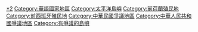 {{Commons_category}}
{{Portal|台灣}}
{{Category_main}}

{{DEFAULTSORT:Taiwan}}
[[Category:大中華地區|*2]]
[[Category:華語國家地區|Category:華語國家地區]]
[[Category:太平洋島嶼|Category:太平洋島嶼]]
[[Category:前荷蘭殖民地|Category:前荷蘭殖民地]]
[[Category:前西班牙殖民地|Category:前西班牙殖民地]]
[[Category:中華民國爭議地區|Category:中華民國爭議地區]]
[[Category:中華人民共和國爭議地區|Category:中華人民共和國爭議地區]]
[[Category:有爭議的島嶼|Category:有爭議的島嶼]]